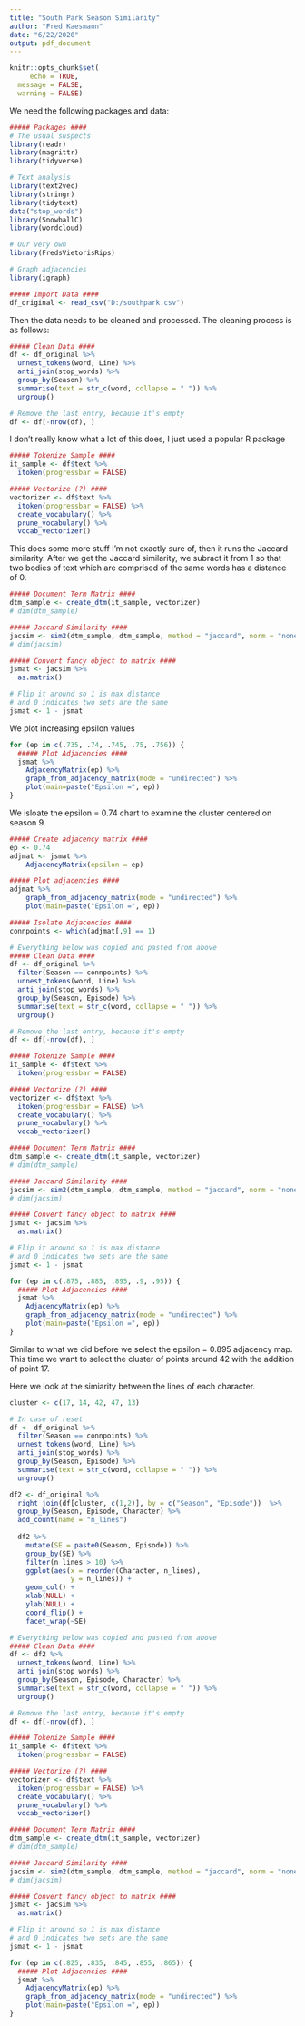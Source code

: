 ---
title: "South Park Season Similarity"
author: "Fred Kaesmann"
date: "6/22/2020"
output: pdf_document
---

```{r setup, include=FALSE}
knitr::opts_chunk$set(
     echo = TRUE,
  message = FALSE,
  warning = FALSE)
```

\section{Step 1: Collect Underpants}

We need the following packages and data:

```{r packages, warning=F, message=F}
##### Packages ####
# The usual suspects
library(readr)
library(magrittr)
library(tidyverse)

# Text analysis
library(text2vec)
library(stringr)
library(tidytext)
data("stop_words")
library(SnowballC)
library(wordcloud)

# Our very own
library(FredsVietorisRips)

# Graph adjacencies
library(igraph)
```

```{r import_data, message=FALSE, warning=FALSE}
##### Import Data ####
df_original <- read_csv("D:/southpark.csv")
```

Then the data needs to be cleaned and processed.
The cleaning process is as follows:
\begin{enumerate}
  \item Unnest the lines by word
  \item Remove stop words
  \item Group words by season
  \item Reassemble the words in the season into one entry
\end{enumerate}

```{r clean_data}
##### Clean Data ####
df <- df_original %>%
  unnest_tokens(word, Line) %>%
  anti_join(stop_words) %>%
  group_by(Season) %>%
  summarise(text = str_c(word, collapse = " ")) %>%
  ungroup()

# Remove the last entry, because it's empty
df <- df[-nrow(df), ]
```


\section{Step 2: ???}

I don't really know what a lot of this does, I just used a popular R package

```{r tokenize}
##### Tokenize Sample ####
it_sample <- df$text %>%
  itoken(progressbar = FALSE)
```

```{r vectorizer}
##### Vectorize (?) ####
vectorizer <- df$text %>%
  itoken(progressbar = FALSE) %>%
  create_vocabulary() %>%
  prune_vocabulary() %>% 
  vocab_vectorizer()
```


This does some more stuff I'm not exactly sure of, then it runs the Jaccard
similarity.
After we get the Jaccard similarity, we subract it from 1 so that two bodies
of text which are comprised of the same words has a distance of 0.
```{r doc_term_mat}
##### Document Term Matrix ####
dtm_sample <- create_dtm(it_sample, vectorizer)
# dim(dtm_sample)

##### Jaccard Similarity ####
jacsim <- sim2(dtm_sample, dtm_sample, method = "jaccard", norm = "none")
# dim(jacsim)

##### Convert fancy object to matrix ####
jsmat <- jacsim %>%
  as.matrix() 

# Flip it around so 1 is max distance 
# and 0 indicates two sets are the same
jsmat <- 1 - jsmat 

```


\section{Step 3: Profit}

We plot increasing epsilon values


```{r}
for (ep in c(.735, .74, .745, .75, .756)) {
  ##### Plot Adjacencies ####
  jsmat %>%
    AdjacencyMatrix(ep) %>%
    graph_from_adjacency_matrix(mode = "undirected") %>%
    plot(main=paste("Epsilon =", ep))
}
```


We isloate the epsilon = 0.74 chart to examine the cluster centered on season 9.


```{r}
##### Create adjacency matrix ####
ep <- 0.74
adjmat <- jsmat %>%
    AdjacencyMatrix(epsilon = ep) 

##### Plot adjacencies ####
adjmat %>%
    graph_from_adjacency_matrix(mode = "undirected") %>%
    plot(main=paste("Epsilon =", ep))
```


```{r }
##### Isolate Adjacencies ####
connpoints <- which(adjmat[,9] == 1)
```


```{r evaluate_by_episode}
# Everything below was copied and pasted from above
##### Clean Data ####
df <- df_original %>%
  filter(Season == connpoints) %>%
  unnest_tokens(word, Line) %>%
  anti_join(stop_words) %>%
  group_by(Season, Episode) %>%
  summarise(text = str_c(word, collapse = " ")) %>%
  ungroup()

# Remove the last entry, because it's empty
df <- df[-nrow(df), ]

##### Tokenize Sample ####
it_sample <- df$text %>%
  itoken(progressbar = FALSE)

##### Vectorize (?) ####
vectorizer <- df$text %>%
  itoken(progressbar = FALSE) %>%
  create_vocabulary() %>%
  prune_vocabulary() %>% 
  vocab_vectorizer()

##### Document Term Matrix ####
dtm_sample <- create_dtm(it_sample, vectorizer)
# dim(dtm_sample)

##### Jaccard Similarity ####
jacsim <- sim2(dtm_sample, dtm_sample, method = "jaccard", norm = "none")
# dim(jacsim)

##### Convert fancy object to matrix ####
jsmat <- jacsim %>%
  as.matrix() 

# Flip it around so 1 is max distance 
# and 0 indicates two sets are the same
jsmat <- 1 - jsmat 

```

```{r}
for (ep in c(.875, .885, .895, .9, .95)) {
  ##### Plot Adjacencies ####
  jsmat %>%
    AdjacencyMatrix(ep) %>%
    graph_from_adjacency_matrix(mode = "undirected") %>%
    plot(main=paste("Epsilon =", ep))
}
```

Similar to what we did before we select the epsilon = 0.895 adjacency map.
This time we want to select the cluster of points around 42 with the addition 
of point 17.

Here we look at the simiarity between the lines of each character.
```{r}
cluster <- c(17, 14, 42, 47, 13)

# In case of reset
df <- df_original %>%
  filter(Season == connpoints) %>%
  unnest_tokens(word, Line) %>%
  anti_join(stop_words) %>%
  group_by(Season, Episode) %>%
  summarise(text = str_c(word, collapse = " ")) %>%
  ungroup()

df2 <- df_original %>%
  right_join(df[cluster, c(1,2)], by = c("Season", "Episode"))  %>%
  group_by(Season, Episode, Character) %>%
  add_count(name = "n_lines")
  
  df2 %>%
    mutate(SE = paste0(Season, Episode)) %>%
    group_by(SE) %>%
    filter(n_lines > 10) %>%
    ggplot(aes(x = reorder(Character, n_lines),
               y = n_lines)) + 
    geom_col() +
    xlab(NULL) + 
    ylab(NULL) +
    coord_flip() +
    facet_wrap(~SE)
```


```{r evaluate_by_episode}
# Everything below was copied and pasted from above
##### Clean Data ####
df <- df2 %>%
  unnest_tokens(word, Line) %>%
  anti_join(stop_words) %>%
  group_by(Season, Episode, Character) %>%
  summarise(text = str_c(word, collapse = " ")) %>% 
  ungroup()

# Remove the last entry, because it's empty
df <- df[-nrow(df), ]

##### Tokenize Sample ####
it_sample <- df$text %>%
  itoken(progressbar = FALSE)

##### Vectorize (?) ####
vectorizer <- df$text %>%
  itoken(progressbar = FALSE) %>%
  create_vocabulary() %>%
  prune_vocabulary() %>% 
  vocab_vectorizer()

##### Document Term Matrix ####
dtm_sample <- create_dtm(it_sample, vectorizer)
# dim(dtm_sample)

##### Jaccard Similarity ####
jacsim <- sim2(dtm_sample, dtm_sample, method = "jaccard", norm = "none")
# dim(jacsim)

##### Convert fancy object to matrix ####
jsmat <- jacsim %>%
  as.matrix() 

# Flip it around so 1 is max distance 
# and 0 indicates two sets are the same
jsmat <- 1 - jsmat 

```



```{r}
for (ep in c(.825, .835, .845, .855, .865)) {
  ##### Plot Adjacencies ####
  jsmat %>%
    AdjacencyMatrix(ep) %>%
    graph_from_adjacency_matrix(mode = "undirected") %>%
    plot(main=paste("Epsilon =", ep))
}
```












